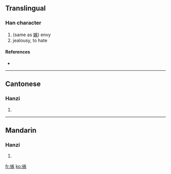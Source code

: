==Translingual==

===Han character===
{{Han char|rn=9|rad=人|as=10|sn=12|four=|canj=人大人大 (OKOK)}}

# (same as [[嫉]]) envy
# jealousy, to hate

====References====
* {{Han ref|kx=0113.030|hdz=10205.010|uh=3475|ud=13429}}

----

==Cantonese==

===Hanzi===
{{yue-hanzi|jyut=|y=jaat6}}

# {{defn|Cantonese}}

----

==Mandarin==

===Hanzi===
{{cmn-hanzi|pin=[[hàn]] ([[han4]]), [[jí]] ([[ji2]]), [[jié]] ([[jie2]]), [[zhǎ]] ([[zha3]]), [[zí]] ([[zi2]])|wg=han<sup>4</sup>, chi<sup>2</sup>, chieh<sup>2</sup>, cha<sup>3</sup>, tzu<sup>2</sup>}}

# {{defn|Mandarin}}

[[fr:㑵]]
[[ko:㑵]]